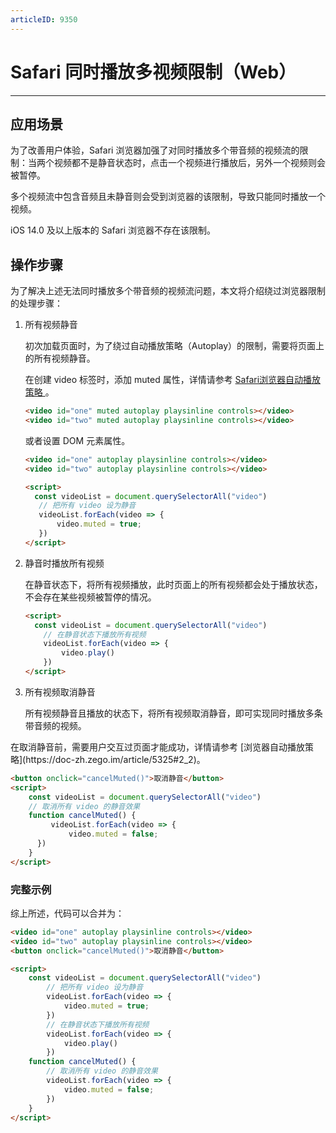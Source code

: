```yaml
---
articleID: 9350
---
```

# Safari 同时播放多视频限制（Web）

---

## 应用场景

为了改善用户体验，Safari 浏览器加强了对同时播放多个带音频的视频流的限制：当两个视频都不是静音状态时，点击一个视频进行播放后，另外一个视频则会被暂停。

多个视频流中包含音频且未静音则会受到浏览器的该限制，导致只能同时播放一个视频。

<Note title="说明">
iOS 14.0 及以上版本的 Safari 浏览器不存在该限制。  
</Note>



## 操作步骤

为了解决上述无法同时播放多个带音频的视频流问题，本文将介绍绕过浏览器限制的处理步骤：

1. 所有视频静音

   初次加载页面时，为了绕过自动播放策略（Autoplay）的限制，需要将页面上的所有视频静音。

   在创建 video 标签时，添加 muted 属性，详情请参考 [Safari浏览器自动播放策略 ](https://webkit.org/blog/7734/auto-play-policy-changes-for-macos/)。

   ```html
   <video id="one" muted autoplay playsinline controls></video>
   <video id="two" muted autoplay playsinline controls></video>
   ```

   或者设置 DOM 元素属性。

   ```html
   <video id="one" autoplay playsinline controls></video>
   <video id="two" autoplay playsinline controls></video>
   
   <script>
     const videoList = document.querySelectorAll("video")
      // 把所有 video 设为静音
      videoList.forEach(video => {
          video.muted = true;
      })
   </script>
   ```


2. 静音时播放所有视频

   在静音状态下，将所有视频播放，此时页面上的所有视频都会处于播放状态，不会存在某些视频被暂停的情况。

   ```html
   <script>
     const videoList = document.querySelectorAll("video")
       // 在静音状态下播放所有视频
       videoList.forEach(video => {
           video.play()
       })
   </script>
   ```

3. 所有视频取消静音

   所有视频静音且播放的状态下，将所有视频取消静音，即可实现同时播放多条带音频的视频。

<Warning title="注意">
   在取消静音前，需要用户交互过页面才能成功，详情请参考 [浏览器自动播放策略](https://doc-zh.zego.im/article/5325#2_2)。
</Warning>



   ```html
   <button onclick="cancelMuted()">取消静音</button>
   <script>
       const videoList = document.querySelectorAll("video")
       // 取消所有 video 的静音效果
       function cancelMuted() {
            videoList.forEach(video => {
                video.muted = false;
         })
       }
   </script>
   ```

### 完整示例

综上所述，代码可以合并为：

```html
<video id="one" autoplay playsinline controls></video>
<video id="two" autoplay playsinline controls></video>
<button onclick="cancelMuted()">取消静音</button>

<script>
    const videoList = document.querySelectorAll("video")
        // 把所有 video 设为静音
        videoList.forEach(video => {
            video.muted = true;
        })
        // 在静音状态下播放所有视频
        videoList.forEach(video => {
            video.play()
        })
    function cancelMuted() {
        // 取消所有 video 的静音效果
        videoList.forEach(video => {
            video.muted = false;
        })
    }
</script>
```

